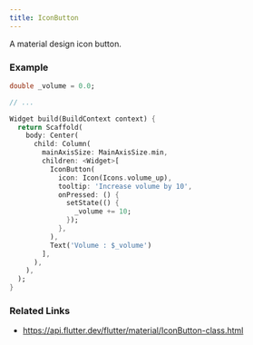 ```yaml
---
title: IconButton
---
```


A material design icon button.

### Example

```dart liveslice=IconButton
double _volume = 0.0;

// ...

Widget build(BuildContext context) {
  return Scaffold(
    body: Center(
      child: Column(
        mainAxisSize: MainAxisSize.min,
        children: <Widget>[
          IconButton(
            icon: Icon(Icons.volume_up),
            tooltip: 'Increase volume by 10',
            onPressed: () {
              setState(() {
                _volume += 10;
              });
            },
          ),
          Text('Volume : $_volume')
        ],
      ),
    ),
  );
}
```

### Related Links
- https://api.flutter.dev/flutter/material/IconButton-class.html
